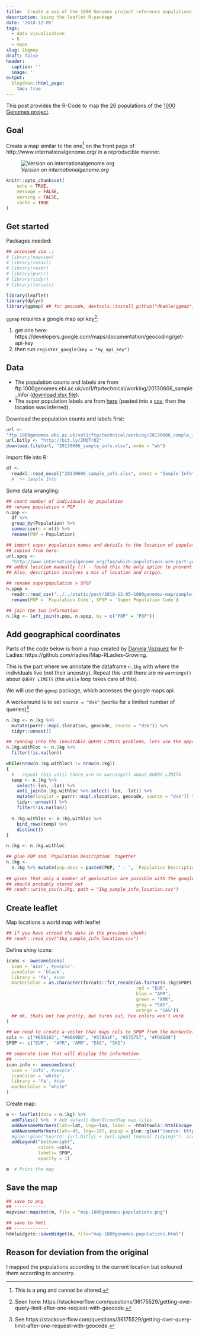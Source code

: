 ```yaml
---
title:  Create a map of the 1000 Genomes project reference populations
description: Using the leaflet R-package
date: '2018-12-05'
tags: 
  - data visualisation
  - R
  - maps
slug: 1kgmap
draft: false
header:
  caption: ''
  image: ''
output:
  blogdown::html_page:
    toc: true
---
```



This post provides the R-Code to map the 26 populations of the [1000 Genomes project](http://www.internationalgenome.org/).

## Goal

Create a map similar to the one^[This is a png and cannot be altered.] on the front page of http://www.internationalgenome.org/ in a reproducible manner. 

![_Version on internationalgenome.org_](/post/2018-12-05-1000genomes-map/1000genomes-map.png)

```r
knitr::opts_chunk$set(
	echo = TRUE,
	message = FALSE,
	warning = FALSE,
	cache = TRUE
)
```

## Get started

Packages needed:

```r

## accessed via ::
# library(mapview)
# library(readxl)
# library(readr)
# library(purrr)
# library(tidyr)
# library(forcats)

library(leaflet) 
library(dplyr) 
library(ggmap) ## for geocode, devtools::install_github("dkahle/ggmap")

```

`ggmap` requires a google map api key^[Seen here: https://stackoverflow.com/questions/36175529/getting-over-query-limit-after-one-request-with-geocode.]: 

1. get one here: https://developers.google.com/maps/documentation/geocoding/get-api-key
1. then run `register_google(key = "my_api_key")`



## Data

- The population counts and labels are from ftp.1000genomes.ebi.ac.uk/vol1/ftp/technical/working/20130606_sample_info/ ([download xlsx file](ftp://ftp.1000genomes.ebi.ac.uk/vol1/ftp/technical/working/20130606_sample_info/20130606_sample_info.xlsx)).
- The super population labels are from [here](http://www.internationalgenome.org/faq/which-populations-are-part-your-study/) (pasted into a [csv](/post/2018-12-05-1000genomes-map/sample_info_superpop.csv), then the location was inferred).


Download the population counts and labels first:
```r
url <-
"ftp.1000genomes.ebi.ac.uk/vol1/ftp/technical/working/20130606_sample_info/20130606_sample_info.xlsx"
url.bitly <- "http://bit.ly/2MQTr02"
download.file(url, "20130606_sample_info.xlsx", mode = "wb")
```

Import file into R:
```r
df <-
  readxl::read_excel("20130606_sample_info.xlsx", sheet = "Sample Info")
  #  >> Sample Info
```

Some data wrangling:
```r
## count number of individuals by population
## rename population > POP
n.pop <-
  df %>% 
  group_by(Population) %>% 
  summarise(n = n()) %>% 
  rename(POP = Population)

## import super population names and details to the location of populations
## copied from here:
url.spop <-
  "http://www.internationalgenome.org/faq/which-populations-are-part-your-study/"
## added location manually (!) - found this the only option to prevent overlapping locations. 
## Also, description involves a mix of location and origin.

## rename superpopulation > SPOP
n.spop <-
  readr::read_csv("../../static/post/2018-12-05-1000genomes-map/sample_info_superpop.csv") %>% 
  rename(POP = `Population Code`, SPOP = `Super Population Code`)

## join the two information
n.1kg <- left_join(n.pop, n.spop, by = c("POP" = "POP"))
```


## Add geographical coordinates


Parts of the code below is from a map created by [Daniela Vazquez](https://github.com/d4tagirl) for R-Ladies: https://github.com/rladies/Map-RLadies-Growing.

This is the part where we annotate the dataframe `n.1kg` with where the individuals live (not their ancestry). 
Repeat this until there are no `warnings()` about `QUERY LIMITS` (the `while` loop takes care of this).

We will use the `ggmap` package, which accesses the google maps api. 

A workaround is to set `source = "dsk"` (works for a limited number of queries)^[See https://stackoverflow.com/questions/36175529/getting-over-query-limit-after-one-request-with-geocode.].

```r
n.1kg <- n.1kg %>% 
  mutate(purrr::map(.$location, geocode, source = "dsk")) %>% 
  tidyr::unnest()

## running into the inevitable QUERY LIMITS problems, lets use the approach from https://github.com/rladies/Map-RLadies-Growing
n.1kg.withloc <- n.1kg %>% 
  filter(!is.na(lon))

while(nrow(n.1kg.withloc) != nrow(n.1kg))
{
  #   repeat this until there are no warnings() about QUERY LIMITS
  temp <- n.1kg %>% 
    select(-lon, -lat) %>% 
    anti_join(n.1kg.withloc %>% select(-lon, -lat)) %>% 
    mutate(longlat = purrr::map(.$location, geocode, source = "dsk")) %>% 
    tidyr::unnest() %>% 
    filter(!is.na(lon))
  
  n.1kg.withloc <- n.1kg.withloc %>% 
    bind_rows(temp) %>% 
    distinct()
}

n.1kg <- n.1kg.withloc

## glue POP and `Population Description` together
n.1kg <-
  n.1kg %>% mutate(pop.desc = paste0(POP, " : ", `Population Description`, " (", SPOP, ")"))
  
## given that only a number of geolocation are possible with the google API, this 
## should probably stored out
## readr::write_csv(n.1kg, path = "1kg_sample_info_location.csv")
```


## Create leaflet

Map locations a world map with leaflet

```r
## if you have stroed the data in the previous chunk:
## readr::read_csv("1kg_sample_info_location.csv")
```

Define shiny icons:

```r

icons <- awesomeIcons(
  icon = 'user', #people',
  iconColor = 'black',
  library = 'fa', #ion
  markerColor = as.character(forcats::fct_recode(as.factor(n.1kg$SPOP), 
                                                 red = "EUR", 
                                                 blue = "AFR", 
                                                 green = "AMR", 
                                                 gray = "EAS", 
                                                 orange = "SAS")) 
  ## ok, thats not too pretty, but turns out, hex colors won't work
)

## we need to create a vector that maps cols to SPOP from the markerColor argument above
cols <- c("#E50102", "#00A9DD", "#57BA1F", "#575757", "#FD8E00")
SPOP <- c("EUR",  "AFR", "AMR", "EAS", "SAS")

## separate icon that will display the information
## ------------------------------------------------
icon.info <- awesomeIcons(
  icon = 'info', #people',
  iconColor = 'white',
  library = 'fa', #ion
  markerColor = "white"
)
```

Create map:
```r
m <- leaflet(data = n.1kg) %>%
  addTiles() %>%  # Add default OpenStreetMap map tiles
  addAwesomeMarkers(lat=~lat, lng=~lon, label = ~htmltools::htmlEscape(pop.desc), icon = icons) %>% 
  addAwesomeMarkers(lat=-45, lng=-107, popup = glue::glue("Source: https://github.com/sinarueeger/map-1000genomes"), icon = icon.info) %>% ## this bit has potential to be displayed as a href. 
  #glue::glue("Source: {url.bitly} + {url.spop} (manual tidying)"), icon = icon.info) %>% 
  addLegend("bottomright", 
            colors =cols,
            labels= SPOP,
            opacity = 1)

m  # Print the map
```

## Save the map

```r

## save to png
## ------------
mapview::mapshot(m, file = "map-1000genomes-populations.png")

## save to hmtl
## -------------
htmlwidgets::saveWidget(m, file="map-1000genomes-populations.html")
```


## Reason for deviation from the original

I mapped the populations according to the current location but coloured them according to ancestry.


